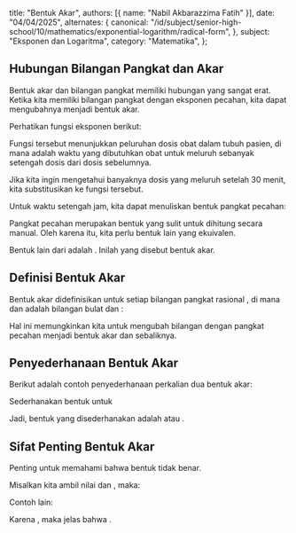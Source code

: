   title: "Bentuk Akar",
  authors: [{ name: "Nabil Akbarazzima Fatih" }],
  date: "04/04/2025",
  alternates: {
    canonical:
      "/id/subject/senior-high-school/10/mathematics/exponential-logarithm/radical-form",
  },
  subject: "Eksponen dan Logaritma",
  category: "Matematika",
};

## Hubungan Bilangan Pangkat dan Akar

Bentuk akar dan bilangan pangkat memiliki hubungan yang sangat erat. Ketika kita memiliki bilangan pangkat dengan eksponen pecahan, kita dapat mengubahnya menjadi bentuk akar.

Perhatikan fungsi eksponen berikut:

<BlockMath math="f(x) = 50(0,5)^x" />

Fungsi tersebut menunjukkan peluruhan dosis obat dalam tubuh pasien, di mana <InlineMath math="x" /> adalah waktu yang dibutuhkan obat untuk meluruh sebanyak setengah dosis dari dosis sebelumnya.

Jika kita ingin mengetahui banyaknya dosis yang meluruh setelah 30 menit, kita substitusikan <InlineMath math="x = 30" /> ke fungsi tersebut.

<BlockMath math="f(30) = 50(0,5)^{30}" />

Untuk waktu setengah jam, kita dapat menuliskan bentuk pangkat pecahan:

<BlockMath math="f\left(\frac{1}{2}\right) = 50(0,5)^{\frac{1}{2}}" />

Pangkat pecahan <InlineMath math="(0,5)^{\frac{1}{2}}" /> merupakan bentuk yang sulit untuk dihitung secara manual. Oleh karena itu, kita perlu bentuk lain yang ekuivalen.

Bentuk lain dari <InlineMath math="(0,5)^{\frac{1}{2}}" /> adalah <InlineMath math="\sqrt{0,5}" />. Inilah yang disebut bentuk akar.

## Definisi Bentuk Akar

Bentuk akar didefinisikan untuk setiap bilangan pangkat rasional <InlineMath math="\frac{m}{n}" />, di mana <InlineMath math="m" /> dan <InlineMath math="n" /> adalah bilangan bulat dan <InlineMath math="n > 0" />:

<BlockMath math="a^{\frac{m}{n}} = (\sqrt[n]{a})^m \text{ atau } a^{\frac{m}{n}} = \sqrt[n]{a^m}" />

Hal ini memungkinkan kita untuk mengubah bilangan dengan pangkat pecahan menjadi bentuk akar dan sebaliknya.

## Penyederhanaan Bentuk Akar

Berikut adalah contoh penyederhanaan perkalian dua bentuk akar:

Sederhanakan bentuk <InlineMath math="(2\sqrt{x})(3\sqrt[3]{x})" /> untuk <InlineMath math="x > 0" />

<BlockMath
  math="\begin{align}
(2\sqrt{x})(3\sqrt[3]{x}) &= (2x^{\frac{1}{2}})(3x^{\frac{1}{3}}) \\
&= 2 \cdot 3 \cdot x^{\frac{1}{2} + \frac{1}{3}} \\
&= 6x^{\frac{3+2}{6}} \\
&= 6x^{\frac{5}{6}} \\
&= 6\sqrt[6]{x^5}
\end{align}"
/>

Jadi, bentuk yang disederhanakan adalah <InlineMath math="6x^{\frac{5}{6}}" /> atau <InlineMath math="6\sqrt[6]{x^5}" />.

## Sifat Penting Bentuk Akar

Penting untuk memahami bahwa bentuk <InlineMath math="\sqrt{a+b} = \sqrt{a} + \sqrt{b}" /> tidak benar.

Misalkan kita ambil nilai <InlineMath math="a = 4" /> dan <InlineMath math="b = 9" />, maka:

<BlockMath math="\sqrt{4 + 9} = \sqrt{13} \neq \sqrt{4} + \sqrt{9} = 2 + 3 = 5" />

Contoh lain:

<div className="flex flex-col gap-4">
  <BlockMath math="\sqrt{16 + 9} = \sqrt{25} = 5" />
  <BlockMath math="\sqrt{16} + \sqrt{9} = 4 + 3 = 7" />
</div>

Karena <InlineMath math="5 \neq 7" />, maka jelas bahwa <InlineMath math="\sqrt{a+b} \neq \sqrt{a} + \sqrt{b}" />.
